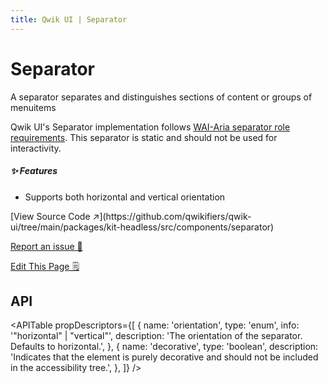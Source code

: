 ```yaml
---
title: Qwik UI | Separator
---
```



<StatusBanner status={statusByComponent.headless.Separator} />

# Separator

A separator separates and distinguishes sections of content or groups of menuitems

<Showcase name="hero" />

Qwik UI's Separator implementation follows [WAI-Aria separator role requirements](https://www.w3.org/TR/wai-aria-1.2/#separator). This separator is static and should not be used for interactivity.

##### ✨ Features

- Supports both horizontal and vertical orientation

<div class="mb-6 flex flex-col gap-2">
  [View Source Code ↗️](https://github.com/qwikifiers/qwik-ui/tree/main/packages/kit-headless/src/components/separator)

[Report an issue 🚨](https://github.com/qwikifiers/qwik-ui/issues)

[Edit This Page 🗒️](<https://github.com/qwikifiers/qwik-ui/edit/main/apps/website/src/routes/docs/headless/(components)/separator/index.mdx>)

</div>

## API

<APITable
  propDescriptors={[
    {
      name: 'orientation',
      type: 'enum',
      info: '"horizontal" | "vertical"',
      description: 'The orientation of the separator. Defaults to horizontal.',
    },
    {
      name: 'decorative',
      type: 'boolean',
      description:
        'Indicates that the element is purely decorative and should not be included in the accessibility tree.',
    },
  ]}
/>
